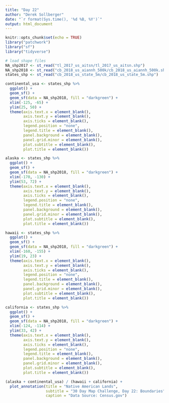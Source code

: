 ```yaml
---
title: "Day 22"
author: "Derek Sollberger"
date: "`r format(Sys.time(), '%d %B, %Y')`"
output: html_document
---
```


```r
knitr::opts_chunk$set(echo = TRUE)
library("patchwork")
library("sf")
library("tidyverse")
```

```r
# load shape files
NA_shp2017 <- st_read("tl_2017_us_aitsn/tl_2017_us_aitsn.shp")
NA_shp2018 <- st_read("cb_2018_us_aiannh_500k/cb_2018_us_aiannh_500k.shp")
states_shp <- st_read("cb_2018_us_state_5m/cb_2018_us_state_5m.shp")
```

```r
continental_usa <- states_shp %>%
  ggplot() +
  geom_sf() +
  geom_sf(data = NA_shp2018, fill = "darkgreen") +
  xlim(-125, -65) +
  ylim(25, 50) +
  theme(axis.text.x = element_blank(),
        axis.text.y = element_blank(),
        axis.ticks = element_blank(),
        legend.position = "none",
        legend.title = element_blank(),
        panel.background = element_blank(),
        panel.grid.minor = element_blank(),
        plot.subtitle = element_blank(),
        plot.title = element_blank())
```

```r
alaska <- states_shp %>%
  ggplot() +
  geom_sf() +
  geom_sf(data = NA_shp2018, fill = "darkgreen") +
  xlim(-170, -130) +
  ylim(53, 72) +
  theme(axis.text.x = element_blank(),
        axis.text.y = element_blank(),
        axis.ticks = element_blank(),
        legend.position = "none",
        legend.title = element_blank(),
        panel.background = element_blank(),
        panel.grid.minor = element_blank(),
        plot.subtitle = element_blank(),
        plot.title = element_blank())
```

```r
hawaii <- states_shp %>%
  ggplot() +
  geom_sf() +
  geom_sf(data = NA_shp2018, fill = "darkgreen") +
  xlim(-160, -155) +
  ylim(19, 23) +
  theme(axis.text.x = element_blank(),
        axis.text.y = element_blank(),
        axis.ticks = element_blank(),
        legend.position = "none",
        legend.title = element_blank(),
        panel.background = element_blank(),
        panel.grid.minor = element_blank(),
        plot.subtitle = element_blank(),
        plot.title = element_blank())
```

```r
california <- states_shp %>%
  ggplot() +
  geom_sf() +
  geom_sf(data = NA_shp2018, fill = "darkgreen") +
  xlim(-124, -114) +
  ylim(33, 42) +
  theme(axis.text.x = element_blank(),
        axis.text.y = element_blank(),
        axis.ticks = element_blank(),
        legend.position = "none",
        legend.title = element_blank(),
        panel.background = element_blank(),
        panel.grid.minor = element_blank(),
        plot.subtitle = element_blank(),
        plot.title = element_blank())
```

```r
(alaska + continental_usa) / (hawaii + california) +
  plot_annotation(title = "Native American Lands",
                  subtitle = "30 Day Map Challenge, Day 22: Boundaries",
                  caption = "Data Source: Census.gov")
```

